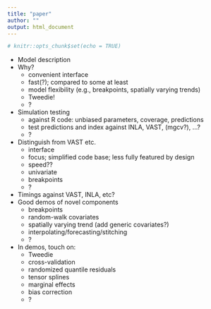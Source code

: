```yaml
---
title: "paper"
author: ""
output: html_document
---
```


```r
# knitr::opts_chunk$set(echo = TRUE)
```

* Model description
* Why?
  - convenient interface
  - fast(?); compared to some at least
  - model flexibility (e.g., breakpoints, spatially varying trends)
  - Tweedie!
  - ?
* Simulation testing
  - against R code: unbiased parameters, coverage, predictions
  - test predictions and index against INLA, VAST, (mgcv?), ...?
  - ?
* Distinguish from VAST etc.
  - interface
  - focus; simplified code base; less fully featured by design
  - speed??
  - univariate
  - breakpoints
  - ?
* Timings against VAST, INLA, etc?
* Good demos of novel components
  - breakpoints
  - random-walk covariates
  - spatially varying trend (add generic covariates?)
  - interpolating/forecasting/stitching
  - ?
* In demos, touch on:
  - Tweedie
  - cross-validation
  - randomized quantile residuals
  - tensor splines
  - marginal effects
  - bias correction
  - ?
